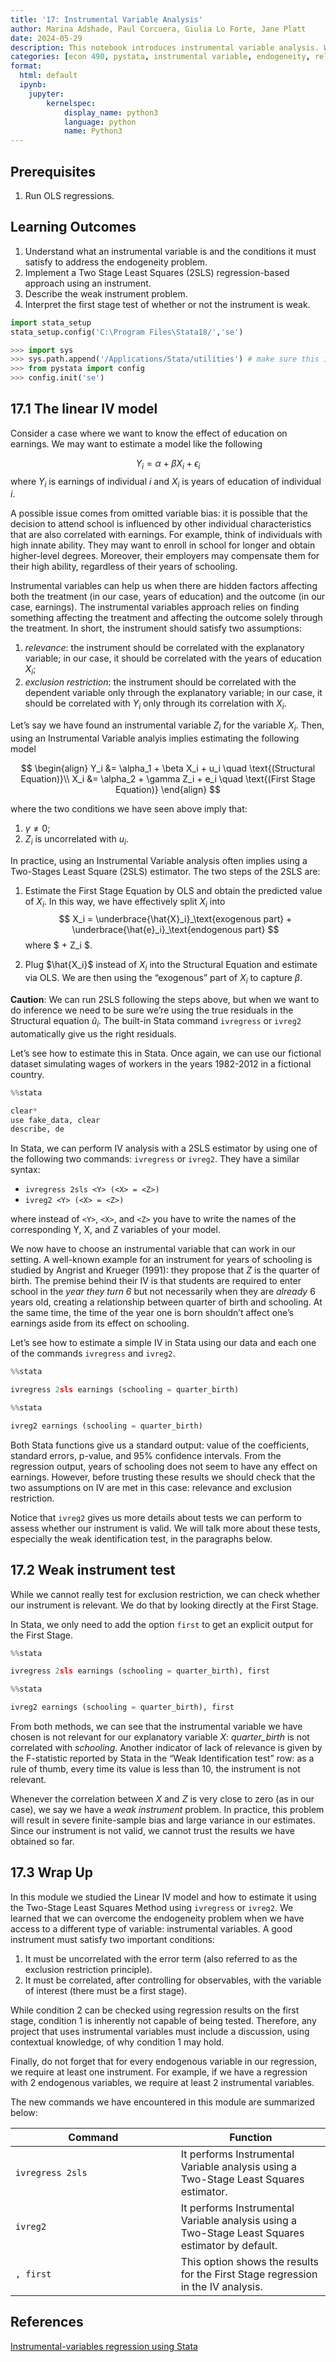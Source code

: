 ```yaml
---
title: '17: Instrumental Variable Analysis'
author: Marina Adshade, Paul Corcuera, Giulia Lo Forte, Jane Platt
date: 2024-05-29
description: This notebook introduces instrumental variable analysis. We look the conditions that must be satisfied to perform an IV analysis, how the two-stage-least-squares approach works, and how to interpret the results. 
categories: [econ 490, pystata, instrumental variable, endogeneity, relevance, exclusion, 2SLS, weak instrument]
format:
  html: default
  ipynb:
    jupyter: 
        kernelspec:
            display_name: python3
            language: python
            name: Python3
---
```



## Prerequisites

1. Run OLS regressions.

## Learning Outcomes

1. Understand what an instrumental variable is and the conditions it must satisfy to address the endogeneity problem.
2. Implement a Two Stage Least Squares (2SLS) regression-based approach using an instrument. 
3. Describe the weak instrument problem.
4. Interpret the first stage test of whether or not the instrument is weak.


```python
import stata_setup
stata_setup.config('C:\Program Files\Stata18/','se')
```

```python
>>> import sys
>>> sys.path.append('/Applications/Stata/utilities') # make sure this is the same as what you set up in Module - 1, Section 1.5.1: Setting Up PyStata
>>> from pystata import config
>>> config.init('se')
```

## 17.1 The linear IV model

Consider a case where we want to know the effect of education on earnings. We may want to estimate a model like the following

$$
Y_{i} = \alpha + \beta X_i + \epsilon_i
$$
where $Y_i$ is earnings of individual $i$ and $X_i$ is years of education of individual $i$.

A possible issue comes from omitted variable bias: it is possible that the decision to attend school is influenced by other individual characteristics that are also correlated with earnings. For example, think of individuals with high innate ability. They may want to enroll in school for longer and obtain higher-level degrees. Moreover, their employers may compensate them for their high ability, regardless of their years of schooling.

Instrumental variables can help us when there are hidden factors affecting both the treatment (in our case, years of education) and the outcome (in our case, earnings). The instrumental variables approach relies on finding something affecting the treatment and affecting the outcome solely through the treatment. In short, the instrument should satisfy two assumptions:

1. *relevance*: the instrument should be correlated with the explanatory variable; in our case, it should be correlated with the years of education $X_i$;
2. *exclusion restriction*: the instrument should be correlated with the dependent variable only through the explanatory variable; in our case, it should be correlated with $Y_i$ only through its correlation with $X_i$.

Let's say we have found an instrumental variable $Z_i$ for the variable $X_i$. Then, using an Instrumental Variable analyis implies estimating the following model

$$
\begin{align}
Y_i &= \alpha_1 + \beta X_i + u_i  \quad \text{(Structural Equation)}\\
X_i &= \alpha_2 + \gamma Z_i + e_i  \quad \text{(First Stage Equation)}
\end{align}
$$

where the two conditions we have seen above imply that:

1. $\gamma \neq 0$;
2. $Z_i$ is uncorrelated with $u_i$.

In practice, using an Instrumental Variable analysis often implies using a Two-Stages Least Square (2SLS) estimator. The two steps of the 2SLS are:

1. Estimate the First Stage Equation by OLS and obtain the predicted value of $X_i$. In this way, we have effectively split $X_i$ into
$$
X_i = \underbrace{\hat{X}_i}_\text{exogenous part} + \underbrace{\hat{e}_i}_\text{endogenous part} 
$$
where $\hat{X_i} \equiv \hat{\alpha_2} + \hat{\gamma} Z_i $.

2. Plug $\hat{X_i}$ instead of $X_i$ into the Structural Equation and estimate via OLS. We are then using the "exogenous" part of $X_i$ to capture $\beta$. 

<div class="alert alert-warning">

**Caution**: We can run 2SLS following the steps above, but when we want to do inference we need to be sure we're using the true residuals in the Structural equation $\hat{u}_i$. The built-in Stata command `ivregress` or `ivreg2` automatically give us the right residuals. </div>

Let's see how to estimate this in Stata. Once again, we can use our fictional dataset simulating wages of workers in the years 1982-2012 in a fictional country.

```python
%%stata

clear* 
use fake_data, clear
describe, de
```

In Stata, we can perform IV analysis with a 2SLS estimator by using one of the following two commands: `ivregress` or `ivreg2`. They have a similar syntax:

* `ivregress 2sls <Y> (<X> = <Z>)`
* `ivreg2 <Y> (<X> = <Z>)`

where instead of `<Y>`, `<X>`, and `<Z>` you have to write the names of the corresponding Y, X, and Z variables of your model.

We now have to choose an instrumental variable that can work in our setting. A well-known example for an instrument for years of schooling is studied by Angrist and Krueger (1991): they propose that $Z$ is the quarter of birth. The premise behind their IV is that students are required to enter school in the *year they turn 6* but not necessarily when they are *already* 6 years old, creating a relationship between quarter of birth and schooling. At the same time, the time of the year one is born shouldn't  affect one's earnings aside from its effect on schooling.

Let's see how to estimate a simple IV in Stata using our data and each one of the commands `ivregress` and `ivreg2`.

```python
%%stata

ivregress 2sls earnings (schooling = quarter_birth)
```

```python
%%stata

ivreg2 earnings (schooling = quarter_birth)
```

Both Stata functions give us a standard output: value of the coefficients, standard errors, p-value, and 95% confidence intervals. From the regression output, years of schooling does not seem to have any effect on earnings. However, before trusting these results we should check that the two assumptions on IV are met in this case: relevance and exclusion restriction.

Notice that `ivreg2` gives us more details about tests we can perform to assess whether our instrument is valid. We will talk more about these tests, especially the weak identification test, in the paragraphs below.

## 17.2 Weak instrument test
While we cannot really test for exclusion restriction, we can check whether our instrument is relevant. We do that by looking directly at the First Stage. 

In Stata, we only need to add the option `first` to get an explicit output for the First Stage.

```python
%%stata

ivregress 2sls earnings (schooling = quarter_birth), first
```

```python
%%stata

ivreg2 earnings (schooling = quarter_birth), first
```

From both methods, we can see that the instrumental variable we have chosen is not relevant for our explanatory variable $X$: *quarter_birth* is not correlated with *schooling*. Another indicator of lack of relevance is given by the F-statistic reported by Stata in the "Weak Identification test" row: as a rule of thumb, every time its value is less than 10, the instrument is not relevant. 

Whenever the correlation between $X$ and $Z$ is very close to zero (as in our case), we say we have a *weak instrument* problem. In practice, this problem will result in severe finite-sample bias and large variance in our estimates. Since our instrument is not valid, we cannot trust the results we have obtained so far. 

## 17.3 Wrap Up

In this module we studied the Linear IV model and how to estimate it using the Two-Stage Least Squares Method using `ivregress` or `ivreg2`. We learned that we can overcome the endogeneity problem when we have access to a different type of variable: instrumental variables. A good instrument must satisfy two important conditions:

1. It must be uncorrelated with the error term (also referred to as the exclusion restriction principle).
2. It must be correlated, after controlling for observables, with the variable of interest (there must be a first stage).

While condition 2 can be checked using regression results on the first stage, condition 1 is inherently not capable of being tested. Therefore, any project that uses instrumental variables must include a discussion, using contextual knowledge, of why condition 1 may hold. 

Finally, do not forget that for every endogenous variable in our regression, we require at least one instrument. For example, if we have a regression with 2 endogenous variables, we require at least 2 instrumental variables.

The new commands we have encountered in this module are summarized below:

|Command|Function|
|---------|--------|
|`ivregress 2sls`|It performs Instrumental Variable analysis using a Two-Stage Least Squares estimator.|
|`ivreg2`|It performs Instrumental Variable analysis using a Two-Stage Least Squares estimator by default.|
|`, first`| This option shows the results for the First Stage regression in the IV analysis.|

## References

[Instrumental-variables regression using Stata](https://www.youtube.com/watch?v=lbnswRJ1qV0)

